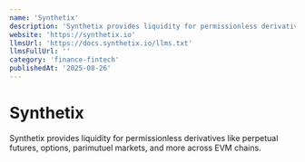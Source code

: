 ```yaml
---
name: 'Synthetix'
description: 'Synthetix provides liquidity for permissionless derivatives like perpetual futures, options, parimutuel markets, and more across EVM chains.'
website: 'https://synthetix.io'
llmsUrl: 'https://docs.synthetix.io/llms.txt'
llmsFullUrl: ''
category: 'finance-fintech'
publishedAt: '2025-08-26'
---
```


# Synthetix

Synthetix provides liquidity for permissionless derivatives like perpetual futures, options, parimutuel markets, and more across EVM chains.
